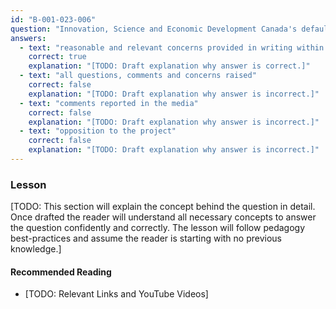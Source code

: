 ```yaml
---
id: "B-001-023-006"
question: "Innovation, Science and Economic Development Canada's default public consultation process for antenna systems requires proponents to address:"
answers:
  - text: "reasonable and relevant concerns provided in writing within the 30-day public comment period"
    correct: true
    explanation: "[TODO: Draft explanation why answer is correct.]"
  - text: "all questions, comments and concerns raised"
    correct: false
    explanation: "[TODO: Draft explanation why answer is incorrect.]"
  - text: "comments reported in the media"
    correct: false
    explanation: "[TODO: Draft explanation why answer is incorrect.]"
  - text: "opposition to the project"
    correct: false
    explanation: "[TODO: Draft explanation why answer is incorrect.]"
---
```


### Lesson

[TODO: This section will explain the concept behind the question in detail. Once drafted the reader will understand all necessary concepts to answer the question confidently and correctly. The lesson will follow pedagogy best-practices and assume the reader is starting with no previous knowledge.]

#### Recommended Reading

- [TODO: Relevant Links and YouTube Videos]
